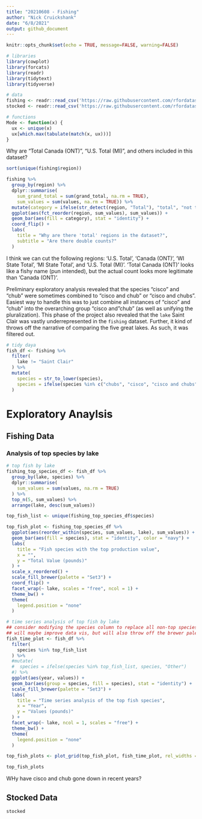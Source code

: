 ```yaml
---
title: "20210608 - Fishing"
author: "Nick Cruickshank"
date: "6/8/2021"
output: github_document
---
```


```r
knitr::opts_chunk$set(echo = TRUE, message=FALSE, warning=FALSE)
```

```r
# libraries
library(cowplot)
library(forcats)
library(readr)
library(tidytext)
library(tidyverse)
```

```r
# data
fishing <- readr::read_csv('https://raw.githubusercontent.com/rfordatascience/tidytuesday/master/data/2021/2021-06-08/fishing.csv')
stocked <- readr::read_csv('https://raw.githubusercontent.com/rfordatascience/tidytuesday/master/data/2021/2021-06-08/stocked.csv')
```

```r
# functions
Mode <- function(x) {
  ux <- unique(x)
  ux[which.max(tabulate(match(x, ux)))]
}
```


Why are "Total Canada (ONT)", "U.S. Total (MI)", and others included in this dataset?

```r
sort(unique(fishing$region))

fishing %>%
  group_by(region) %>%
  dplyr::summarise(
    sum_grand_total = sum(grand_total, na.rm = TRUE),
    sum_values = sum(values, na.rm = TRUE)) %>%
  mutate(category = ifelse(str_detect(region, "Total"), "total", "not total")) %>%
  ggplot(aes(fct_reorder(region, sum_values), sum_values)) +
  geom_bar(aes(fill = category), stat = "identity") + 
  coord_flip() + 
  labs(
    title = "Why are there 'total' regions in the dataset?",
    subtitle = "Are there double counts?"
  )
```

I think we can cut the following regions: 'U.S. Total', 'Canada (ONT)', 'WI State Total', 'MI State Total', and 'U.S. Total (MI)'. 'Total Canada (ONT)' looks like a fishy name (pun intended), but the actual count looks more legitimate than 'Canada (ONT)'.  

Preliminary exploratory analysis revealed that the species "cisco" and "chub" were sometimes combined to "cisco and chub" or "cisco and chubs". Easiest way to handle this was to just combine all instances of "cisco" and "chub" into the overarching group "cisco and "chub" (as well as unifying the pluralization). This phase of the project also revealed that the `lake` Saint Clair was vastly underrepresented in the `fishing` dataset. Further, it kind of throws off the narrative of comparing the five great lakes. As such, it was filtered out.



```r
# tidy daya
fish_df <- fishing %>%
  filter(
    lake != "Saint Clair"
  ) %>%
  mutate(
    species = str_to_lower(species),
    species = ifelse(species %in% c("chubs", "cisco", "cisco and chubs"), "cisco and chub", species)
  )
```


# Exploratory Anaylsis

## Fishing Data

### Analysis of top species by lake

```r
# top fish by lake
fishing_top_species_df <- fish_df %>%
  group_by(lake, species) %>%
  dplyr::summarise(
    sum_values = sum(values, na.rm = TRUE)
  ) %>%
  top_n(5, sum_values) %>%
  arrange(lake, desc(sum_values)) 

top_fish_list <- unique(fishing_top_species_df$species)

top_fish_plot <- fishing_top_species_df %>%
  ggplot(aes(reorder_within(species, sum_values, lake), sum_values)) + 
  geom_bar(aes(fill = species), stat = "identity", color = "navy") + 
  labs(
    title = "Fish species with the top production value",
    x = "",
    y = "Total Value (pounds)"
  ) +
  scale_x_reordered() +
  scale_fill_brewer(palette = "Set3") + 
  coord_flip() +
  facet_wrap(~ lake, scales = "free", ncol = 1) + 
  theme_bw() + 
  theme(
    legend.position = "none"
  )

# time series analysis of top fish by lake
## consider modifying the species column to replace all non-top species with "Other"
## will maybe improve data vis, but will also throw off the brewer palette.
fish_time_plot <- fish_df %>%
  filter(
    species %in% top_fish_list
  ) %>%
  #mutate(
  #  species = ifelse(species %in% top_fish_list, species, "Other")
  #) %>%
  ggplot(aes(year, values)) + 
  geom_bar(aes(group = species, fill = species), stat = "identity") + 
  scale_fill_brewer(palette = "Set3") + 
  labs(
    title = "Time series analysis of the top fish species",
    x = "Year",
    y = "Values (pounds)"
  ) +
  facet_wrap(~ lake, ncol = 1, scales = "free") + 
  theme_bw() + 
  theme(
    legend.position = "none"
  )

top_fish_plots <- plot_grid(top_fish_plot, fish_time_plot, rel_widths = c(1,3), ncol = 2)

top_fish_plots
```

WHy have cisco and chub gone down in recent years?

## Stocked Data

```r
stocked
```

